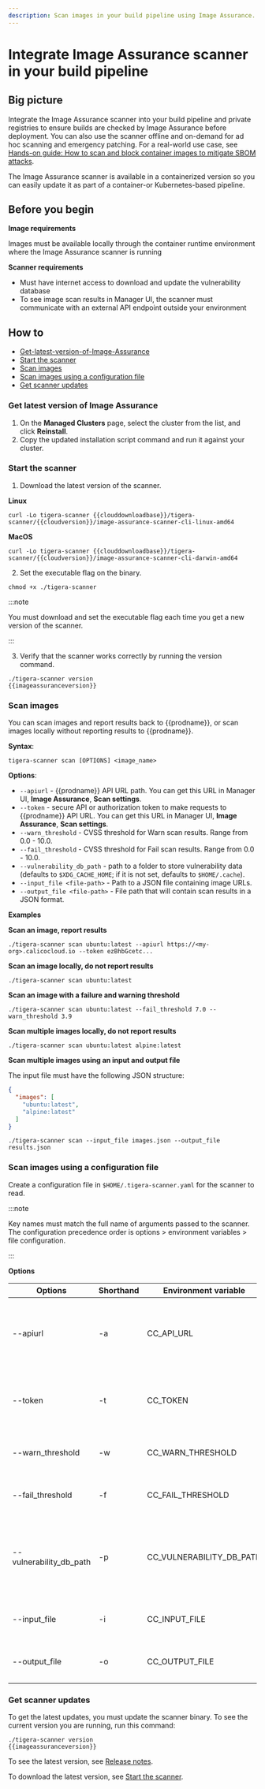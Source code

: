 ```yaml
---
description: Scan images in your build pipeline using Image Assurance.
---
```


# Integrate Image Assurance scanner in your build pipeline

## Big picture

Integrate the Image Assurance scanner into your build pipeline and private registries to ensure builds are checked by Image Assurance before deployment. You can also use the scanner offline and on-demand for ad hoc scanning and emergency patching. For a real-world use case, see [Hands-on guide: How to scan and block container images to mitigate SBOM attacks](https://www.tigera.io/blog/hands-on-guide-how-to-scan-and-block-container-images-to-mitigate-sbom-attacks/).

The Image Assurance scanner is available in a containerized version so you can easily update it as part of a container-or Kubernetes-based pipeline.

## Before you begin

**Image requirements**

Images must be available locally through the container runtime environment where the Image Assurance scanner is running

**Scanner requirements**

- Must have internet access to download and update the vulnerability database
- To see image scan results in Manager UI, the scanner must communicate with an external API endpoint outside your environment

## How to

- [Get-latest-version-of-Image-Assurance](#get-latest-version-of-image-assurance)
- [Start the scanner](#start-the-scanner)
- [Scan images](#scan-images)
- [Scan images using a configuration file](#scan-images-using-a-configuration-file)
- [Get scanner updates](#get-scanner-updates)

### Get latest version of Image Assurance

1. On the **Managed Clusters** page, select the cluster from the list, and click **Reinstall**.
1. Copy the updated installation script command and run it against your cluster.

### Start the scanner

1. Download the latest version of the scanner.

**Linux**

```shell
curl -Lo tigera-scanner {{clouddownloadbase}}/tigera-scanner/{{cloudversion}}/image-assurance-scanner-cli-linux-amd64
   ```

**MacOS**

```shell
curl -Lo tigera-scanner {{clouddownloadbase}}/tigera-scanner/{{cloudversion}}/image-assurance-scanner-cli-darwin-amd64
   ```

2. Set the executable flag on the binary.

```shell
chmod +x ./tigera-scanner
   ```

:::note

You must download and set the executable flag each time you get a new version of the scanner.

:::

3. Verify that the scanner works correctly by running the version command.

```shell
./tigera-scanner version
{{imageassuranceversion}}
   ```

### Scan images

You can scan images and report results back to {{prodname}}, or scan images locally without reporting results to {{prodname}}.

**Syntax**:

`tigera-scanner scan [OPTIONS] <image_name>`

**Options**:

- `--apiurl` - {{prodname}} API URL path. You can get this URL in Manager UI, **Image Assurance**, **Scan settings**.
- `--token` - secure API or authorization token to make requests to {{prodname}} API URL. You can get this URL in Manager UI, **Image Assurance**, **Scan settings**.
- `--warn_threshold` - CVSS threshold for Warn scan results. Range from 0.0 - 10.0.
- `--fail_threshold` - CVSS threshold for Fail scan results. Range from 0.0 - 10.0.
- `--vulnerability_db_path` - path to a folder to store vulnerability data (defaults to `$XDG_CACHE_HOME`; if it is not set, defaults to `$HOME/.cache`).
- `--input_file <file-path>` - Path to a JSON file containing image URLs.
- `--output_file <file-path>` - File path that will contain scan results in a JSON format.

**Examples**

**Scan an image, report results**

```shell
./tigera-scanner scan ubuntu:latest --apiurl https://<my-org>.calicocloud.io --token ezBhbGcetc...
```

**Scan an image locally, do not report results**

```shell
./tigera-scanner scan ubuntu:latest
```

**Scan an image with a failure and warning threshold**

```shell
./tigera-scanner scan ubuntu:latest --fail_threshold 7.0 --warn_threshold 3.9
```

**Scan multiple images locally, do not report results**

```shell
./tigera-scanner scan ubuntu:latest alpine:latest
```

**Scan multiple images using an input and output file**

The input file must have the following JSON structure:

```json
{
  "images": [
    "ubuntu:latest",
    "alpine:latest"
  ]
}
```

```shell
./tigera-scanner scan --input_file images.json --output_file results.json
```

### Scan images using a configuration file

Create a configuration file in `$HOME/.tigera-scanner.yaml` for the scanner to read.

:::note

Key names must match the full name of arguments passed to the scanner. The configuration precedence order is options > environment variables > file configuration.

:::

**Options**

| Options                 | Shorthand | Environment variable     | Description                                                                                                                 |
| ----------------------- | --------- | ------------------------ | --------------------------------------------------------------------------------------------------------------------------- |
| --apiurl                | -a        | CC_API_URL               | {{prodname}} API URL path. You can get this URL in Manager UI, Image Assurance, Scan settings.                              |
| --token                 | -t        | CC_TOKEN                 | Secure API or authorization token to make requests to {{prodname}} API URL.                                                 |
| --warn_threshold        | -w        | CC_WARN_THRESHOLD        | CVSS threshold for Warn scan results. Range from 0.0 - 10.0.                                                                |
| --fail_threshold        | -f        | CC_FAIL_THRESHOLD        | CVSS threshold for Fail scan results. Range from 0.0 - 10.0.                                                                |
| --vulnerability_db_path | -p        | CC_VULNERABILITY_DB_PATH | Path to a folder to store vulnerability data (defaults to `$XDG_CACHE_HOME`; if it is not set, defaults to `$HOME/.cache`). |
| --input_file            | -i        | CC_INPUT_FILE            | Path to the JSON file containing image URLs.                                                                                           |
| --output_file           | -o        | CC_OUTPUT_FILE           | File path that will contain scan results in a JSON format.                                                                                        |

### Get scanner updates

To get the latest updates, you must update the scanner binary. To see the current version you are running, run this command:

```shell
./tigera-scanner version
{{imageassuranceversion}}
```

To see the latest version, see [Release notes](../../release-notes/index.mdx).

To download the latest version, see [Start the scanner](#start-the-scanner).

